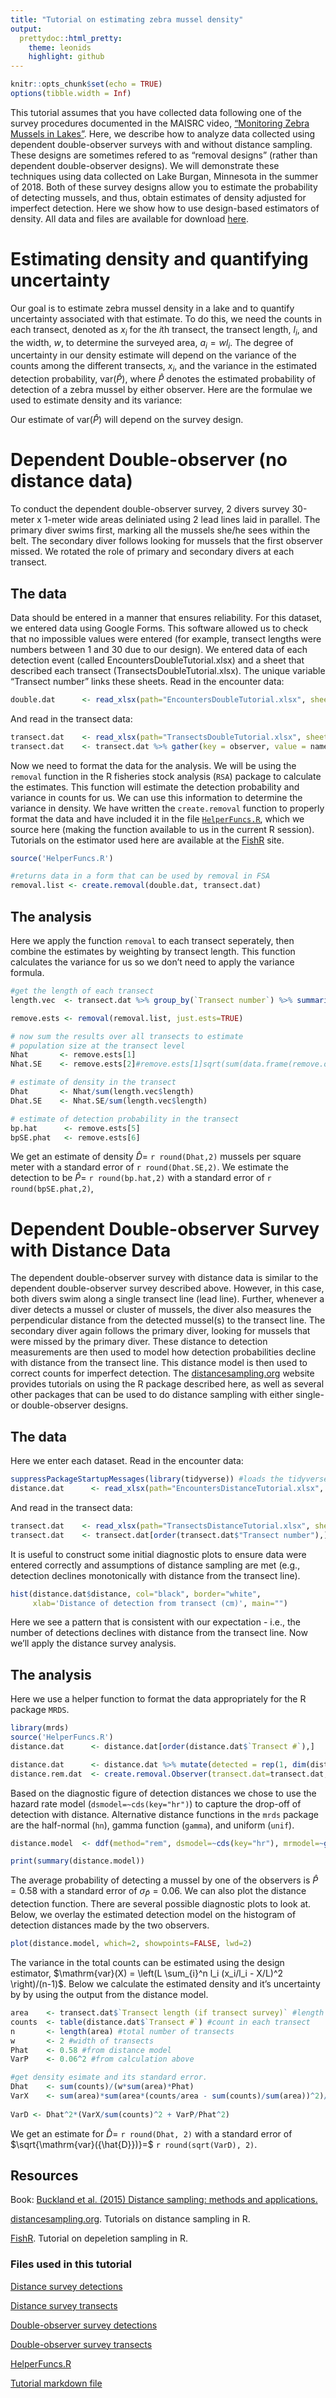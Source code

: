 ```yaml
---
title: "Tutorial on estimating zebra mussel density"
output:
  prettydoc::html_pretty:
    theme: leonids
    highlight: github
---
```


```r
knitr::opts_chunk$set(echo = TRUE)
options(tibble.width = Inf)
```


This tutorial assumes that you have collected data following one of the survey procedures documented in the MAISRC video, ["Monitoring Zebra Mussels in Lakes"](https://vimeo.com/317738991/9189d0dcc0). Here, we describe how to analyze data collected using dependent double-observer surveys with and without distance sampling. These designs are sometimes refered to as "removal designs" (rather than dependent double-observer designs). We will demonstrate these techniques using data collected on Lake Burgan, Minnesota in the summer of 2018.  Both of these survey designs allow you to estimate the probability of detecting  mussels, and thus,  obtain estimates of density adjusted for imperfect detection. Here we show how to use design-based estimators of density. All data and files are available for download [here](#links).

# Estimating density and quantifying uncertainty

Our goal is to estimate zebra mussel density in a lake and to quantify uncertainty associated with that estimate. To do this, we need the counts in each transect, denoted as $x_i$ for the $i$th transect, the transect length, $l_i$, and the width, $w$, to determine the surveyed area, $a_i=w l_i$.  The degree of uncertainty in our density estimate will depend on the variance of the counts among the different transects, $x_i$, and the variance in the estimated detection probability, $\mathrm{var}(\hat{P})$, where $\hat{P}$ denotes the estimated probability of detection of a zebra mussel by either observer. Here are the formulae we used to estimate density and its variance:

\begin{align}
  \hat{D} &= \frac{\displaystyle\sum_i^n  x_i}{\hat{P} \sum_i^n  w l_i}\label{eq:hatD}\\
  \mathrm{var}(\hat{D}) &= \hat{D}^2 \left(  \frac{\mathrm{var}(\sum_i^n  x_i)}{(\sum_i^n  x_i)^2} + \frac{\mathrm{var}(\hat{P})}{\hat{P}^2} \right). \label{eq:varD}
\end{align}

Our estimate of $\mathrm{var}(\hat{P})$ will depend on the survey design.

# Dependent Double-observer (no distance data)

To conduct the dependent double-observer  survey, 2 divers  survey 30-meter x 1-meter wide areas deliniated using 2 lead lines laid in parallel. The primary diver swims first, marking all the mussels she/he sees within the belt. The secondary diver follows looking for mussels that the first observer missed. We rotated the role of primary and secondary divers at each transect. 

## The data

Data should be entered in a manner that ensures reliability. For this dataset, we entered data using Google Forms. This software allowed us to check that no impossible values were entered (for example, transect lengths were numbers between 1 and 30 due to our design). We entered data of each detection event (called EncountersDoubleTutorial.xlsx) and a sheet that described each transect (TransectsDoubleTutorial.xlsx). The unique variable "Transect number" links these sheets. 
Read in the encounter data:
```r
double.dat      <- read_xlsx(path="EncountersDoubleTutorial.xlsx", sheet=1)
```
And read in the transect data:
```r
transect.dat    <- read_xlsx(path="TransectsDoubleTutorial.xlsx", sheet=1)
transect.dat    <- transect.dat %>% gather(key = observer, value = name, "primary", "secondary") 
```

Now we need to format the data for the analysis. We will be using the `removal` function in the R fisheries stock analysis (`RSA`) package to calculate the estimates. This function will estimate the detection probability and variance in counts for us. We can use this information to determine the variance in density. We have written the `create.removal` function to properly format the data and have included it in the file [`HelperFuncs.R`](HelperFuncs.R), which we source here (making the function available to us in the current R session). Tutorials on the estimator used here are available at the [FishR](http://derekogle.com/fishR/examples/oldFishRVignettes/Depletion.pdf) site. 

```r

source('HelperFuncs.R')

#returns data in a form that can be used by removal in FSA
removal.list <- create.removal(double.dat, transect.dat) 
```


## The analysis

Here we apply the function `removal` to each transect seperately, then combine the estimates by weighting by transect length. This function calculates the variance for us so we don't need to apply the variance formula.
```r

#get the length of each transect
length.vec  <- transect.dat %>% group_by(`Transect number`) %>% summarize(length = first(length)) 

remove.ests <- removal(removal.list, just.ests=TRUE)

# now sum the results over all transects to estimate
# population size at the transect level 
Nhat       <- remove.ests[1]
Nhat.SE    <- remove.ests[2]#remove.ests[1]sqrt(sum(data.frame(remove.out)[2,]^2, na.rm = TRUE))

# estimate of density in the transect
Dhat       <- Nhat/sum(length.vec$length)
Dhat.SE    <- Nhat.SE/sum(length.vec$length)

# estimate of detection probability in the transect
bp.hat      <- remove.ests[5]
bpSE.phat   <- remove.ests[6]

```

We get an estimate of density $\hat{D}=$ `r round(Dhat,2)` mussels per square meter with a standard error of `r round(Dhat.SE,2)`. We estimate the detection to be $\hat{P}=$ `r round(bp.hat,2)` with a standard error of `r round(bpSE.phat,2)`,

# Dependent Double-observer Survey with Distance Data

The dependent double-observer survey with distance data is  similar to the dependent double-observer survey described above. However, in this case, both divers swim along a single transect line (lead line).  Further, whenever a diver detects a mussel or cluster of mussels, the diver also measures the perpendicular distance from the detected mussel(s) to the transect line.  The secondary diver again follows the primary diver, looking for mussels that were missed by the primary diver. These distance to detection measurements are then used to model how detection probabilities decline with distance from the transect line. This distance model is then used to correct counts for imperfect detection. The [distancesampling.org](http://distancesampling.org/R/index.html) website provides tutorials on using the R package described here, as well as several other packages that can be used to do distance sampling with either single- or double-observer designs.

## The data

Here we enter each dataset. Read in the encounter data:
```r
suppressPackageStartupMessages(library(tidyverse)) #loads the tidyverse quietly
distance.dat      <- read_xlsx(path="EncountersDistanceTutorial.xlsx", sheet=1)
```
And read in the transect data:
```r
transect.dat    <- read_xlsx(path="TransectsDistanceTutorial.xlsx", sheet=1)
transect.dat    <- transect.dat[order(transect.dat$"Transect number"),]
```

It is useful to construct some initial diagnostic plots to ensure  data were entered correctly and assumptions of distance sampling are met (e.g., detection declines monotonically with distance from the transect line). 
```r
hist(distance.dat$distance, col="black", border="white",
     xlab='Distance of detection from transect (cm)', main="")
```

Here we see a pattern that is consistent with our expectation - i.e., the number of detections  declines with distance from the transect line. Now we'll apply the distance survey analysis.

## The analysis

Here we use a helper function to format the data appropriately for the R package `MRDS`. 

```r
library(mrds)
source('HelperFuncs.R')
distance.dat      <- distance.dat[order(distance.dat$`Transect #`),]

distance.dat      <- distance.dat %>% mutate(detected = rep(1, dim(distance.dat)[1]), object=1:dim(distance.dat)[1]) 
distance.rem.dat  <- create.removal.Observer(transect.dat=transect.dat, obs.dat=distance.dat) 

```

Based on the diagnostic figure of detection distances we chose  to use the hazard rate model (`dsmodel=~cds(key="hr")`) to capture the drop-off of detection with distance. Alternative distance functions in the `mrds` package are the half-normal (`hn`), gamma function (`gamma`), and uniform (`unif`).
```r
distance.model  <- ddf(method="rem", dsmodel=~cds(key="hr"), mrmodel=~glm(formula=~1), data=distance.rem.dat, meta.data=list(width=100))

print(summary(distance.model))
```

The average probability of detecting a mussel by one of the observers is $\hat{P}=0.58$ with a standard error of $\sigma_\hat{P}=0.06$. We can also plot the  distance detection function. There are several possible diagnostic plots to look at. Below, we overlay the estimated detection model on the histogram of detection distances made by the two observers. 
```r
plot(distance.model, which=2, showpoints=FALSE, lwd=2)
```

The variance in the total counts can be estimated using the design estimator, $\mathrm{var}(X) = \left(L \sum_{i}^n l_i (x_i/l_i - X/L)^2 \right)/(n-1)$. Below we calculate the estimated density and it's uncertainty by by using the output from the distance model.

```r
area    <- transect.dat$`Transect length (if transect survey)` #length of transects
counts  <- table(distance.dat$`Transect #`) #count in each transect
n       <- length(area) #total number of transects
w       <- 2 #width of transects
Phat    <- 0.58 #from distance model
VarP    <- 0.06^2 #from calculation above

#get density esimate and its standard error.
Dhat    <- sum(counts)/(w*sum(area)*Phat)
VarX    <- sum(area)*sum(area*(counts/area - sum(counts)/sum(area))^2)/(n-1)
  
VarD <- Dhat^2*(VarX/sum(counts)^2 + VarP/Phat^2)
```

We get an estimate for $\hat{D}=$ `r round(Dhat, 2)` with a standard error of $\sqrt{\mathrm{var}({\hat{D}})}=$ `r round(sqrt(VarD), 2)`.

## Resources

Book: [Buckland et al. (2015) Distance sampling: methods and applications.](https://www.springer.com/us/book/9783319192185)

[distancesampling.org](http://distancesampling.org/R/index.html). Tutorials on distance sampling in R.

[FishR](http://derekogle.com/fishR/examples/). Tutorial on depeletion sampling in R.

### Files used in this tutorial {#links}

[Distance survey detections](https://github.com/troutinthemilk/Zeebs-Season2/raw/master/Tutorial/EncountersDistanceTutorial.xlsx)

[Distance survey transects](https://github.com/troutinthemilk/Zeebs-Season2/raw/master/Tutorial/TransectsDistanceTutorial.xlsx)

[Double-observer survey detections](https://github.com/troutinthemilk/Zeebs-Season2/raw/master/Tutorial/EncountersDoubleTutorial.xlsx)

[Double-observer survey transects](https://github.com/troutinthemilk/Zeebs-Season2/raw/master/Tutorial/TransectsDoubleTutorial.xlsx)

[HelperFuncs.R](https://github.com/troutinthemilk/Zeebs-Season2/raw/master/Tutorial/HelperFuncs.R)

[Tutorial markdown file](https://github.com/troutinthemilk/Zeebs-Season2/raw/master/Tutorial/Tutorial.Rmd)



